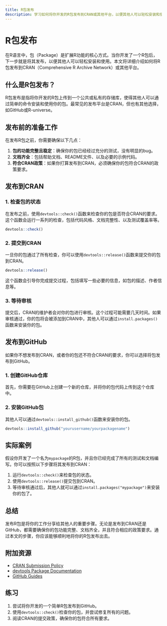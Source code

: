 ```yaml
---
title: R包发布
description: 学习如何将你开发的R包发布到CRAN或其他平台，以便其他人可以轻松安装和使用。
---
```


# R包发布

在R语言中，包（Package）是扩展R功能的核心方式。当你开发了一个R包后，下一步就是将其发布，以便其他人可以轻松安装和使用。本文将详细介绍如何将R包发布到CRAN（Comprehensive R Archive Network）或其他平台。

## 什么是R包发布？

R包发布是指将你开发的R包上传到一个公共或私有的存储库，使得其他人可以通过简单的命令安装和使用你的包。最常见的发布平台是CRAN，但也有其他选择，如GitHub或R-universe。

## 发布前的准备工作

在发布R包之前，你需要确保以下几点：

1. **包的功能完整且稳定**：确保你的包已经经过充分的测试，没有明显的bug。
2. **文档齐全**：包括帮助文档、README文件、以及必要的示例代码。
3. **符合CRAN政策**：如果你打算发布到CRAN，必须确保你的包符合CRAN的政策要求。

## 发布到CRAN

### 1. 检查包的状态

在发布之前，使用`devtools::check()`函数来检查你的包是否符合CRAN的要求。这个函数会运行一系列的检查，包括代码风格、文档完整性、以及测试覆盖率等。

```r
devtools::check()
```

### 2. 提交到CRAN

一旦你的包通过了所有检查，你可以使用`devtools::release()`函数来提交你的包到CRAN。

```r
devtools::release()
```

这个函数会引导你完成提交过程，包括填写一些必要的信息，如包的描述、作者信息等。

### 3. 等待审核

提交后，CRAN的维护者会对你的包进行审核。这个过程可能需要几天时间。如果审核通过，你的包将会被添加到CRAN中，其他人可以通过`install.packages()`函数来安装你的包。

## 发布到GitHub

如果你不想发布到CRAN，或者你的包还不符合CRAN的要求，你可以选择将包发布到GitHub。

### 1. 创建GitHub仓库

首先，你需要在GitHub上创建一个新的仓库，并将你的包代码上传到这个仓库中。

### 2. 安装GitHub包

其他人可以通过`devtools::install_github()`函数来安装你的包。

```r
devtools::install_github("yourusername/yourpackagename")
```

## 实际案例

假设你开发了一个名为`mypackage`的R包，并且你已经完成了所有的测试和文档编写。你可以按照以下步骤将其发布到CRAN：

1. 运行`devtools::check()`来检查包的状态。
2. 使用`devtools::release()`提交包到CRAN。
3. 等待审核通过后，其他人就可以通过`install.packages("mypackage")`来安装你的包了。

## 总结

发布R包是将你的工作分享给其他人的重要步骤。无论是发布到CRAN还是GitHub，都需要确保你的包功能完整、文档齐全，并且符合相应的政策要求。通过本文的步骤，你应该能够顺利地将你的R包发布出去。

## 附加资源

- [CRAN Submission Policy](https://cran.r-project.org/web/packages/policies.html)
- [devtools Package Documentation](https://devtools.r-lib.org/)
- [GitHub Guides](https://guides.github.com/)

## 练习

1. 尝试将你开发的一个简单R包发布到GitHub。
2. 使用`devtools::check()`检查你的包，并尝试修复所有的问题。
3. 阅读CRAN的提交政策，确保你的包符合所有要求。
